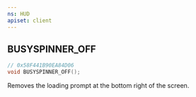 ```yaml
---
ns: HUD
apiset: client
---
```

## BUSYSPINNER_OFF

```c
// 0x58F441B90EA84D06
void BUSYSPINNER_OFF();
```

Removes the loading prompt at the bottom right of the screen.